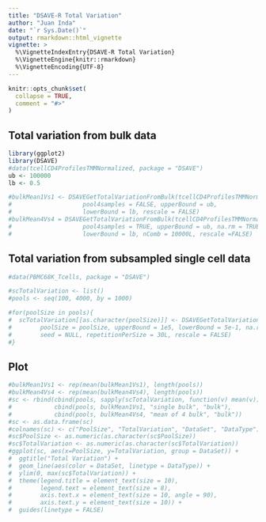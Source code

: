 ```yaml
---
title: "DSAVE-R Total Variation"
author: "Juan Inda"
date: "`r Sys.Date()`"
output: rmarkdown::html_vignette
vignette: >
  %\VignetteIndexEntry{DSAVE-R Total Variation}
  %\VignetteEngine{knitr::rmarkdown}
  %\VignetteEncoding{UTF-8}
---
```


```r
knitr::opts_chunk$set(
  collapse = TRUE,
  comment = "#>"
)
```

## Total variation from bulk data

```r
library(ggplot2)
library(DSAVE)
#data(tcellCD4ProfilesTMMNormalized, package = "DSAVE")
ub <- 100000
lb <- 0.5

#bulkMean1Vs1 <- DSAVEGetTotalVariationFromBulk(tcellCD4ProfilesTMMNormalized, 
#                    pool4samples = FALSE, upperBound = ub,
#                    lowerBound = lb, rescale = FALSE)
#bulkMean4Vs4 = DSAVEGetTotalVariationFromBulk(tcellCD4ProfilesTMMNormalized, 
#                    pool4samples = TRUE, upperBound = ub, na.rm = TRUE, 
#                    lowerBound = lb, nComb = 10000L, rescale =FALSE)
```


## Total variation from subsampled single cell data

```r
#data(PBMC68K_Tcells, package = "DSAVE")

#scTotalVariation <- list()
#pools <- seq(100, 4000, by = 1000)

#for(poolSize in pools){
#  scTotalVariation[[as.character(poolSize)]] <- DSAVEGetTotalVariationPoolSize(PBMC68K_Tcells,
#        poolSize = poolSize, upperBound = 1e5, lowerBound = 5e-1, na.rm = TRUE, 
#        seed = NULL, repetitionPerSize = 30L, rescale = FALSE)
#}

```

## Plot

```r
#bulkMean1Vs1 <- rep(mean(bulkMean1Vs1), length(pools))
#bulkMean4Vs4 <- rep(mean(bulkMean4Vs4), length(pools))
#sc <- rbind(cbind(pools, sapply(scTotalVariation, function(v) mean(v)), "Tcells", "sc"), 
#            cbind(pools, bulkMean1Vs1, "single bulk", "bulk"), 
#            cbind(pools, bulkMean4Vs4, "mean of 4 bulk", "bulk"))
#sc <- as.data.frame(sc)
#colnames(sc) <- c("PoolSize", "TotalVariation", "DataSet", "DataType")
#sc$PoolSize <- as.numeric(as.character(sc$PoolSize))
#sc$TotalVariation <- as.numeric(as.character(sc$TotalVariation))
#ggplot(sc, aes(x=PoolSize, y=TotalVariation, group = DataSet)) +
#  ggtitle("Total Variation") +
#  geom_line(aes(color = DataSet, linetype = DataType)) +
#  ylim(0, max(sc$TotalVariation)) +
#  theme(legend.title = element_text(size = 10),
#        legend.text = element_text(size = 8),
#        axis.text.x = element_text(size = 10, angle = 90),
#        axis.text.y = element_text(size = 10)) + 
#  guides(linetype = FALSE)

```
